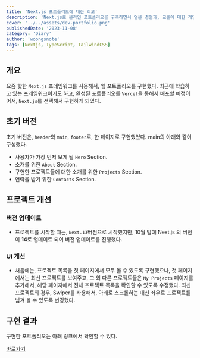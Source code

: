 ```yaml
---
title: 'Next.js 포트폴리오에 대한 회고'
description: 'Next.js로 온라인 포트폴리오를 구축하면서 얻은 경험과, 교훈에 대한 개인적인 회고'
cover: '../../assets/dev-portfolio.png'
publishedDate: '2023-11-08'
category: 'Diary'
author: 'woongsnote'
tags: [Nextjs, TypeScript, TailwindCSS]
---
```


## 개요

요즘 핫한 `Next.js` 프레임워크를 사용해서, 웹 포트폴리오를 구현했다.
최근에 학습하고 있는 프레임워크이기도 하고, 완성된 포트폴리오를 `Vercel`을 통해서 배포할 예정이어서, `Next.js`를 선택해서 구현하게 되었다.

## 초기 버전

초기 버전은, `header`와 `main`, `footer`로, 한 페이지로 구현했었다.
main의 아래와 같이 구성했다.

- 사용자가 가장 먼저 보게 될 `Hero` Section.
- 소개를 위한 `About` Section.
- 구현한 프로젝트들에 대한 소개를 위한 `Projects` Section.
- 연락을 받기 위한 `Contacts` Section.

## 프로젝트 개선

### 버전 업데이트

- 프로젝트를 시작할 때는, `Next.13`버전으로 시작했지만, 10월 말에 Next.js 의 버전이 **14**로 업데이트 되어 버전 업데이트를 진행했다.

### UI 개선

- 처음에는, 프로젝트 목록을 첫 페이지에서 모두 볼 수 있도록 구현했으나, 첫 페이지에서는 최신 프로젝트를 보여주고, 그 외 다른 프로젝트들은 `My Projects` 페이지를 추가해서, 해당 페이지에서 전체 프로젝트 목록을 확인할 수 있도록 수정했다.
  최신 프로젝트의 경우, Swiper를 사용해서, 아래로 스크롤하는 대신 좌우로 프로젝트를 넘겨 볼 수 있도록 변경했다.

## 구현 결과

구현한 포트폴리오는 아래 링크에서 확인할 수 있다.

[바로가기](https://woongsnote-portfolio.vercel.app/)
